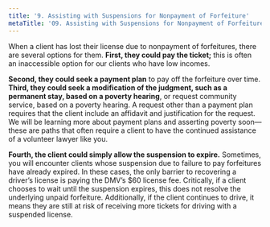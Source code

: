 ```yaml
---
title: '9. Assisting with Suspensions for Nonpayment of Forfeiture'
metaTitle: '09. Assisting with Suspensions for Nonpayment of Forfeiture'
---
```



When a client has lost their license due to nonpayment of forfeitures, there are several options for them. **First, they could pay the ticket;** this is often an inaccessible option for our clients who have low incomes.

**Second, they could seek a payment plan** to pay off the forfeiture over time. **Third, they could seek a modification of the judgment, such as a permanent stay, based on a poverty hearing**, or request community service, based on a poverty hearing. A request other than a payment plan requires that the client include an affidavit and justification for the request. We will be learning more about payment plans and asserting poverty soon––these are paths that often require a client to have the continued assistance of a volunteer lawyer like you.

**Fourth, the client could simply allow the suspension to expire.** Sometimes, you will encounter clients whose suspension due to failure to pay forfeitures have already expired. In these cases, the only barrier to recovering a driver’s license is paying the DMV’s $60 license fee. Critically, if a client chooses to wait until the suspension expires, this does not resolve the underlying unpaid forfeiture. Additionally, if the client continues to drive, it means they are still at risk of receiving more tickets for driving with a suspended license.
